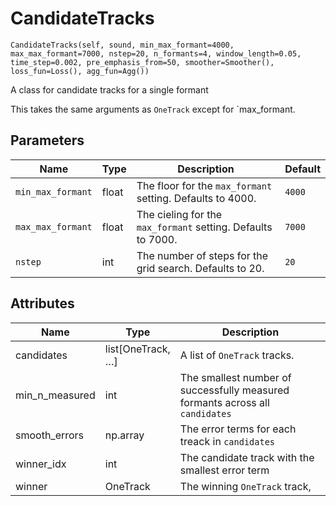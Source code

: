 # CandidateTracks { #fasttrackpy.CandidateTracks }

`CandidateTracks(self, sound, min_max_formant=4000, max_max_formant=7000, nstep=20, n_formants=4, window_length=0.05, time_step=0.002, pre_emphasis_from=50, smoother=Smoother(), loss_fun=Loss(), agg_fun=Agg())`

A class for candidate tracks for a single formant

This takes the same arguments as `OneTrack` except for `max_formant.

## Parameters

| Name              | Type   | Description                                                  | Default   |
|-------------------|--------|--------------------------------------------------------------|-----------|
| `min_max_formant` | float  | The floor for the `max_formant` setting.  Defaults to 4000.  | `4000`    |
| `max_max_formant` | float  | The cieling for the `max_formant` setting. Defaults to 7000. | `7000`    |
| `nstep`           | int    | The number of steps for the grid search. Defaults to 20.     | `20`      |

## Attributes

| Name           | Type                  | Description                                                                    |
|----------------|-----------------------|--------------------------------------------------------------------------------|
| candidates     | list\[OneTrack, ...\] | A list of `OneTrack` tracks.                                                   |
| min_n_measured | int                   | The smallest number of successfully measured  formants across all `candidates` |
| smooth_errors  | np.array              | The error terms for each treack in `candidates`                                |
| winner_idx     | int                   | The candidate track with the smallest error term                               |
| winner         | OneTrack              | The winning `OneTrack` track,                                                  |